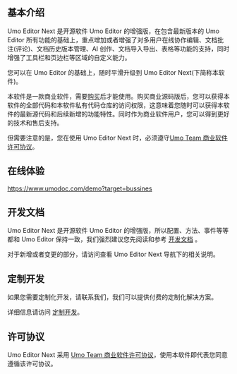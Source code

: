 ## 基本介绍

Umo Editor Next 是开源软件 Umo Editor 的增强版，在包含最新版本的 Umo Editor 所有功能的基础上，重点增加或者增强了对多用户在线协作编辑、文档批注(评论)、文档历史版本管理、AI 创作、文档导入导出、表格等功能的支持，同时增强了工具栏和页边栏等区域的自定义能力。

您可以在 Umo Editor 的基础上，随时平滑升级到 Umo Editor Next(下简称本软件)。

本软件是一款商业软件，需要[购买](https://www.umodoc.com/business)后才能使用。购买商业源码版后，您可以获得本软件的全部代码和本软件私有代码仓库的访问权限，这意味着您随时可以获得本软件的最新源代码和后续新增的功能特性。同时作为商业软件用户，您可以得到更好的技术和售后支持。

但需要注意的是，您在使用 Umo Editor Next 时，必须遵守[Umo Team 商业软件许可协议](next/license)。

## 在线体验

https://www.umodoc.com/demo?target=bussines

## 开发文档

Umo Editor Next 是开源软件 Umo Editor 的增强版，所以配置、方法、事件等等都和 Umo Editor 保持一致，我们强烈建议您先阅读和参考 [开发文档](https://editor.umodoc.com/cn/docs) 。

对于新增或者变更的部分，请访问查看 Umo Editor Next 导航下的相关说明。

## 定制开发

如果您需要定制化开发，请联系我们，我们可以提供付费的定制化解决方案。

详细信息请访问 [定制开发](https://editor.umodoc.com/cn/docs/customization)。

## 许可协议

Umo Editor Next 采用 [Umo Team 商业软件许可协议](next/license)，使用本软件即代表您同意遵循该许可协议。
